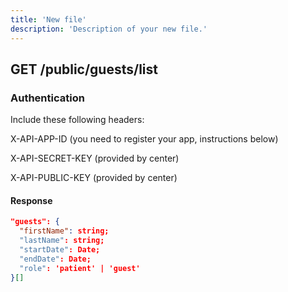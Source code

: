 ```yaml
---
title: 'New file'
description: 'Description of your new file.'
---
```


## GET /public/guests/list

### Authentication

Include these following headers:

X-API-APP-ID (you need to register your app, instructions below)

X-API-SECRET-KEY (provided by center)

X-API-PUBLIC-KEY (provided by center)

#### Response

```json
"guests": {
  "firstName": string;
  "lastName": string;
  "startDate": Date;
  "endDate": Date;
  "role": 'patient' | 'guest'
}[]
```
